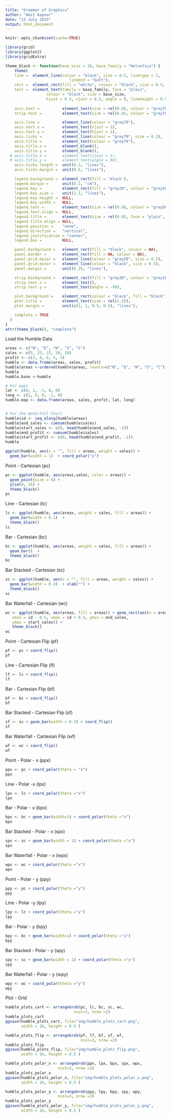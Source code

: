 ```yaml
---
title: "Grammar of Graphics"
author: "Amit Kapoor"
date: "13 July 2015"
output: html_document
---
```

```r
knitr::opts_chunk$set(cache=TRUE)

library(grid)
library(ggplot2)
library(gridExtra)

theme_black <- function(base_size = 16, base_family = "Helvetica") {
    theme(
    line =  element_line(colour = "black", size = 0.5, linetype = 1,
                            lineend = "butt"),
    rect =  element_rect(fill = "white", colour = "black", size = 0.5, linetype = 1),
    text =  element_text(family = base_family, face = "plain",
                  colour = "black", size = base_size,
                  hjust = 0.5, vjust = 0.5, angle = 0, lineheight = 0.9),
    
    axis.text =          element_text(size = rel(0.8), colour = "grey70"),
    strip.text =         element_text(size = rel(0.8), colour = "grey70"),

    axis.line =          element_line(colour = "grey70"),
    axis.text.x =        element_text(vjust = 1),
    axis.text.y =        element_text(hjust = 1),
    axis.ticks =         element_line(colour = "grey70", size = 0.2),
    axis.title =         element_text(colour = "grey70"),
    axis.title.x =       element_blank(),
    axis.title.y =       element_blank(),
  # axis.title.x =       element_text(vjust = 1),
  # axis.title.y =       element_text(angle = 90),
    axis.ticks.length =  unit(0.3, "lines"),
    axis.ticks.margin =  unit(0.5, "lines"),

    legend.background =  element_rect(fill = 'black'),
    legend.margin =      unit(0.2, "cm"),
    legend.key =         element_rect(fill = "grey20", colour = "grey50"),
    legend.key.size =    unit(1.2, "lines"),
    legend.key.height =  NULL,
    legend.key.width =   NULL,
    legend.text =        element_text(size = rel(0.8), colour = "grey50"),
    legend.text.align =  NULL,
    legend.title =       element_text(size = rel(0.8), face = "plain", hjust = 0, colour = "grey50"),
    legend.title.align = NULL,
    legend.position =    "none",
    legend.direction =   "vertical",
    legend.justification = "center",
    legend.box =         NULL,

    panel.background =   element_rect(fill = "black", colour = NA),
    panel.border =       element_rect(fill = NA, colour = NA),
    panel.grid.major =   element_line(colour = "grey50", size = 0.2),
    panel.grid.minor =   element_line(colour = "black", size = 0.5),
    panel.margin =       unit(0.25, "lines"),

    strip.background =   element_rect(fill = "grey30", colour = "grey10"),
    strip.text.x =       element_text(),
    strip.text.y =       element_text(angle = -90),

    plot.background =    element_rect(colour = "black", fill = "black"),
    plot.title =         element_text(size = rel(1.2)),
    plot.margin =        unit(c(1, 1, 0.5, 0.5), "lines"),

    complete = TRUE
  )
}
attr(theme_black(), "complete")

```


Load the Humble Data
```r
areas <- c("N", "E", "W", "S", "C")
sales <- c(5, 25, 15, 20, 10)
profit <- c(2, 8, 6, 5, 3)
humble <- data.frame(areas, sales, profit)
humble$areas <-ordered(humble$areas, levels=c("N", "E", "W", "S", "C"))
humble
humble.base <-humble

# For maps
lat <- c(0, 1, -1, 0, 0)
long <- c(1, 0, 0, -1, 0)
humble.map <- data.frame(areas, sales, profit, lat, long)


# For the Waterfall Chart
humble$id <- seq_along(humble$areas)
humble$end_sales <- cumsum(humble$sales)
humble$start_sales <- c(0, head(humble$end_sales, -1))
humble$end_profit <- cumsum(humble$sales)
humble$start_profit <- c(0, head(humble$end_profit, -1))
humble

ggplot(humble, aes(x = "", fill = areas, weight = sales)) +
  geom_bar(width = 1)  + coord_polar("y") 


```

Point - Cartesian (pc)
```r
pc <- ggplot(humble, aes(areas,sales, color = areas)) +
  geom_point(size = 6) +
  ylim(0, 25) +
  theme_black()
pc
```

Line - Cartesian (lc)
```r
lc <- ggplot(humble, aes(areas, weight = sales, fill = areas)) +
  geom_bar(width = 0.1)  +
  theme_black()
lc
```

Bar - Cartesian (bc)
```r
bc <- ggplot(humble, aes(areas, weight = sales, fill = areas)) +
  geom_bar()  +
  theme_black()
bc
```

Bar Stacked - Cartesian (sc)
```r
sc <- ggplot(humble, aes(x = "", fill = areas, weight = sales)) +
  geom_bar(width = 0.3)  + xlab("") +
  theme_black()
sc
```

Bar Waterfall - Cartesian (wc)
``` r
wc <- ggplot(humble, aes(areas, fill = areas)) + geom_rect(aes(x = areas,
   xmin = id - 0.5, xmax = id + 0.5, ymin = end_sales, 
   ymax = start_sales)) +
   theme_black()
wc
```

Point - Cartesian Flip (pf)
```r
pf <- pc + coord_flip()
pf
```

Line - Cartesian Flip (lf)
```r
lf <- lc + coord_flip()
lf
```

Bar - Cartesian Flip (bf)
```r
bf <- bc + coord_flip()
bf
```

Bar Stacked - Cartesian Flip (sf)
```r
sf <- sc + geom_bar(width = 0.3) + coord_flip()
sf
```

Bar Waterfall - Cartesian Flip (wf)
``` r
wf <- wc + coord_flip()
wf
```

Point - Polar - x (ppx)
```r
ppx <- pc + coord_polar(theta = "x")
ppx
```

Line - Polar -x (lpx)
```r
lpx <- lc + coord_polar(theta ="x")
lpx
```

Bar - Polar - x (bpx)
```r
bpx <- bc + geom_bar(width=1) + coord_polar(theta ="x")
bpx
```

Bar Stacked - Polar - x (spx)
```r
spx <- sc + geom_bar(width = 1) + coord_polar(theta ="x")
spx
```

Bar Waterfall - Polar - x (wpx)
``` r
wpx <- wc + coord_polar(theta ="x")
wpx
```

Point - Polar - y (ppy)
```r
ppy <- pc + coord_polar(theta ="y")
ppy
```

Line - Polar -y (lpy)
```r
lpy <- lc + coord_polar(theta ="y")
lpy
```

Bar - Polar - y (bpy)
```r
bpy <- bc + geom_bar(width=1) + coord_polar(theta ="y")
bpy
```

Bar Stacked - Polar - y (spy)
```r
spy <- sc + geom_bar(width = 1) + coord_polar(theta ="y")
spy
```

Bar Waterfall - Polar - y (wpy)
``` r
wpy <- wc + coord_polar(theta ="y")
wpy
```


Plot - Grid  
```r

humble_plots_cart <- arrangeGrob(pc, lc, bc, sc, wc,
                              ncol=3, nrow =2)
humble_plots_cart
ggsave(humble_plots_cart, file="img/humble_plots_cart.png",
       width = 16, height = 8.5 )

humble_plots_flip <- arrangeGrob(pf, lf, bf, sf, wf,
                                 ncol=3, nrow =2)
humble_plots_flip
ggsave(humble_plots_flip, file="img/humble_plots_flip.png",
       width = 16, height = 8.5 )

humble_plots_polar_x <- arrangeGrob(ppx, lpx, bpx, spx, wpx,
                       ncol=3, nrow =2)
humble_plots_polar_x
ggsave(humble_plots_polar_x, file="img/humble_plots_polar_x.png",
       width = 16, height = 8.5 )

humble_plots_polar_y <- arrangeGrob(ppy, lpy, bpy, spy, wpy,
                       ncol=3, nrow =2)
humble_plots_polar_y
ggsave(humble_plots_polar_y, file="img/humble_plots_polar_y.png",
       width = 16, height = 8.5 )
```


